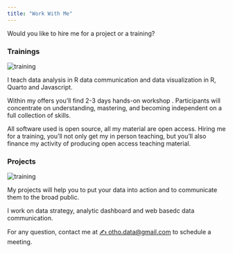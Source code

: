 ```yaml
---
title: "Work With Me"
---
```


::::: {.cv}

Would you like to hire me for a project or a training?

:::: {.grid style="--bs-columns: 6;"}

::: {.g-col-6 .g-col-sm-3}

### Trainings

<img src="img/dataviz-meetup.jpg" alt="training" class="cover"/>

I teach data analysis in R data communication and data visualization in R, Quarto and Javascript.

Within my offers you'll find 2-3 days hands-on workshop . Participants will concentrate on understanding, mastering, and becoming independent on a full collection of skills.

All software used is open source, all my material are open access. Hiring me for a training, you'll not only get my in person teaching, but you'll also finance my activity of producing open access teaching material.

:::

::: {.g-col-6 .g-col-sm-3}

### Projects

<img src="img/fluidigr.png" alt="training" class="cover"/>

My projects will help you to put your data into action and to communicate them to the broad public.

I work on data strategy, analytic dashboard and web basedc data communication. 


:::

::::

For any question, contact me at [✍ otho.data@gmail.com](mailto:otho.data@gmail.com) to schedule a meeting.

:::::